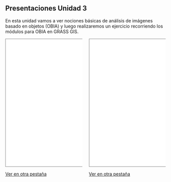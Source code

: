

:::{.column-page}
## Presentaciones Unidad 3

En esta unidad vamos a ver nociones básicas de análisis de imágenes basado en 
objetos (OBIA) y luego realizaremos un ejercicio recorriendo los módulos para
OBIA en GRASS GIS. 

:::: columns
::: {.column width="50%"}
```{=html}
<iframe class="slide-deck", style="width:100%;height:400px; border:1px solid gray;" src="intro_obia.html"></iframe>
```

[Ver en otra pestaña](intro_obia.html){target="_blank"}
:::

::: {.column width="50%"}
```{=html}
<iframe class="slide-deck", style="width:100%;height:400px; border:1px solid gray;" src="exercise_obia.html"></iframe>
```

[Ver en otra pestaña](exercise_obia.html){target="_blank"}
:::
::::

:::
